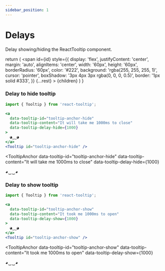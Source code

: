 ```yaml
---
sidebar_position: 1
---
```


# Delays

Delay showing/hiding the ReactTooltip component.


  return (
    <span
      id={id}
      style={{
        display: 'flex',
        justifyContent: 'center',
        margin: 'auto',
        alignItems: 'center',
        width: '60px',
        height: '60px',
        borderRadius: '60px',
        color: '#222',
        background: 'rgba(255, 255, 255, 1)',
        cursor: 'pointer',
        boxShadow: '3px 4px 3px rgba(0, 0, 0, 0.5)',
        border: '1px solid #333',
      }}
      {...rest}
    >
      {children}
    </span>
  )
}

### Delay to hide tooltip

```jsx
import { Tooltip } from 'react-tooltip';

<a
  data-tooltip-id="tooltip-anchor-hide"
  data-tooltip-content="It will take me 1000ms to close"
  data-tooltip-delay-hide={1000}
>
  ◕‿‿◕
</a>
<Tooltip id="tooltip-anchor-hide" />
```

<TooltipAnchor
  data-tooltip-id="tooltip-anchor-hide"
  data-tooltip-content="It will take me 1000ms to close"
  data-tooltip-delay-hide={1000}
>
  ◕‿‿◕
</TooltipAnchor>
<Tooltip id="tooltip-anchor-hide" />

### Delay to show tooltip

```jsx
import { Tooltip } from 'react-tooltip';

<a
  data-tooltip-id="tooltip-anchor-show"
  data-tooltip-content="It took me 1000ms to open"
  data-tooltip-delay-show={1000}
>
  ◕‿‿◕
</a>
<Tooltip id="tooltip-anchor-show" />
```

<TooltipAnchor
  data-tooltip-id="tooltip-anchor-show"
  data-tooltip-content="It took me 1000ms to open"
  data-tooltip-delay-show={1000}
>
  ◕‿‿◕
</TooltipAnchor>
<Tooltip id="tooltip-anchor-show" />
